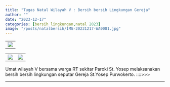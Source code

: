 ```yaml
---
title: "Tugas Natal Wilayah V : Bersih bersih Lingkungan Gereja"
author: ""
date: "2023-12-17"
categories: [bersih lingkungan,natal 2023]
image: "/posts/natalbersih/IMG-20231217-WA0081.jpg"
---
```


|                                                 |
|-------------------------------------------------|
| ![](/posts/natalbersih/IMG-20231217-WA0081.jpg) |

|                                                 |                                                 |
|------------------------------------|------------------------------------|
| ![](/posts/natalbersih/IMG-20231217-WA0075.jpg) | ![](/posts/natalbersih/IMG-20231217-WA0076.jpg) |

Umat wilayah V bersama warga RT sekitar Paroki St. Yosep melaksanakan bersih bersih lingkungan seputar Gereja St.Yosep Purwokerto. ::::\>\>\>

------------------------------------------------------------------------
